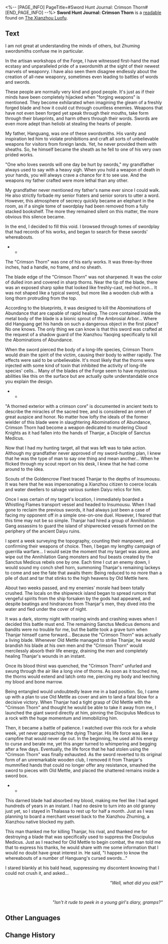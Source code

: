 <%-- [PAGE_INFO]
PageTitle=#Sword Hunt Journal: Crimson Thorn#
[END_PAGE_INFO] --%>
{{Readable Infobox
|id           = 387
|partIds      = 190682
|title        = 
|image        = Item Xianzhou Parchment.png
|world        = The Xianzhou Luofu
|parts        = 1
|author       = <!--to be added-->
|description  = Yunli's journal detailing her hunt for the cursed swords.
|part1        = Sword Hunt Journal: Crimson Thorn
|source1      = {{cx|Source missing}}
|characters   = 
|factions     = 
}}
'''Sword Hunt Journal: Crimson Thorn''' is a [[readable]] found on [[The Xianzhou Luofu]].
<!--
==Location==
{{Map Embed|<map name>|<marker id>}}
-->
==Text==
I am not great at understanding the minds of others, but Zhuming swordsmiths confuse me in particular.

In the artisan workshops of the Forge, I have witnessed first-hand the mad ecstasy and unparalleled pride of a swordsmith at the sight of their newest marvels of weaponry. I have also seen them disagree endlessly about the creation of all-new weaponry, sometimes even leading to battles of words and swords.

These people are normally very kind and good people. It's just as if their minds have been completely hijacked when "forging weapons" is mentioned. They become exhilarated when imagining the gleam of a freshly forged blade and how it could cut through countless enemies. Weapons that have not even been forged yet speak through their mouths, take form through their blueprints, and harm others through their words. Swords are even more adept than heliobi at stealing the hearts of people.

My father, Hanguang, was one of these swordsmiths. His vanity and inspiration led him to violate prohibitions and craft all sorts of unbelievable weapons for visitors from foreign lands. Yet, he never provided them with sheaths. So, he himself became the sheath as he fell to one of his very own prided works.

"One who loves swords will one day be hurt by swords," my grandfather always used to say with a heavy sigh. When you hold a weapon of death in your hands, you will always crave a chance for it to see use. And the weapons my father crafted were more lethal than any other.

My grandfather never mentioned my father's name ever since I could walk. He also strictly forbade my senior fraters and senior sorors to utter a word. However, this atmosphere of secrecy quickly became an elephant in the room, as if a single tome of swordplay had been removed from a fully stacked bookshelf. The more they remained silent on this matter, the more obvious this silence became.

In the end, I decided to fill this void. I browsed through tomes of swordplay that had records of his works, and began to search for these swords' whereabouts.

***

The "Crimson Thorn" was one of his early works. It was three-by-three inches, had a handle, no frame, and no sheath.

The blade edge of the "Crimson Thorn" was not sharpened. It was the color of dulled iron and covered in sharp thorns. Near the tip of the blade, there was an exposed sharp spike that looked like freshly-cast, red-hot iron... It was not shaped like a typical sword, but more like a wooden club with a long thorn protruding from the top.

According to the blueprints, it was designed to kill the Abominations of Abundance that are capable of rapid healing. The core contained inside the metal body of the blade is a bionic sprout of the Ambrosial Arbor... Where did Hanguang get his hands on such a dangerous object in the first place? No one knows. The only thing we can know is that this sword was crafted at the request of a shadow guard of the Xianzhou Yaoqing specifically to kill the Abominations of Abundance.

When the sword pierced the body of a long-life species, Crimson Thorn would drain the spirit of the victim, causing their body to wither rapidly. The effects were said to be unbelievable. It's most likely that the thorns were injected with some kind of toxin that inhibited the activity of long-life species' cells... Many of the blades of the Forge seem to have mysterious abilities like this on the surface but are actually quite understandable once you explain the design.

***

"A thorned exterior with a crimson core" is documented in ancient texts to describe the miracles of the sacred tree, and is considered an omen of great auspice and honor. No matter how lofty the ideals of the former wielder of this blade were in slaughtering Abominations of Abundance, Crimson Thorn had become a weapon dedicated to murdering Cloud Knights as it had fallen into the hands of Thanjar, a Disciple of Sanctus Medicus.

Now that I had my hunting target, all that was left was to take action. Although my grandfather never approved of my sword-hunting plan, I knew that he was the type of man to say one thing and mean another... When he flicked through my scout report on his desk, I knew that he had come around to the idea.

Scouts of the Goldencrow Fleet traced Thanjar to the depths of Insumousu. It was here that he was impersonating a Xianzhou citizen to coerce locals and water dwellers to salvage various sunken Daiyu relics for him.

Once I was certain of my target's location, I immediately boarded a Whistling Flames transport vessel and headed to Insumousu. When I had gone to reclaim the previous swords, it had always just been a case of facing my opponent off in a simple one-on-one duel. However, I feared that this time may not be so simple. Thanjar had hired a group of Annihilation Gang assassins to guard the island of shipwrecked vessels formed on the periphery of the ancient Daiyu ruins.

I spent a week surveying the topography, counting their manpower, and confirming their weapons of choice. Then, I began my lengthy campaign of guerrilla warfare... I would seize the moment that my target was alone, and wipe out the Annihilation Gang monsters and foul beasts created by the Sanctus Medicus rebels one by one. Each time I cut an enemy down, I would sound my conch shell horn, summoning Thanjar's remaining lackeys to come and see the fate that awaits them: Being reduced to no more than a pile of dust and tar that stinks to the high heavens by Old Mettle here.

About two weeks passed, and my enemies' morale had been totally crushed. The locals on the shipwreck island began to spread rumors that vengeful spirits from the ship forsaken by the gods had appeared, and despite beatings and hindrances from Thanjar's men, they dived into the water and fled under the cover of night.

It was a dark, stormy night with roaring winds and crashing waves when I decided this battle must end. The remaining Sanctus Medicus demons and bandits were no trouble for me, but the battle took a grave turn when Thanjar himself came forward... Because the "Crimson Thorn" was actually a living blade. Whenever Old Mettle managed to strike Thanjar, he would brandish his blade at his own men and the "Crimson Thorn" would mercilessly absorb their life energy, draining the men and completely healing Thanjar's wounds in an instant.

Once its blood thirst was quenched, the "Crimson Thorn" unfurled and swung through the air like a long vine of thorns. As soon as it touched me, the thorns would extend and latch onto me, piercing my body and leeching my blood and bone marrow.

Being entangled would undoubtedly leave me in a bad position. So, I came up with a plan to use Old Mettle as cover and aim to land a fatal blow for a decisive victory. When Thanjar had a tight grasp of Old Mettle with the "Crimson Thorn" and thought he would be able to take it away from me, I launched the giant sword directly at him, pinning the Discipulus Medicus to a rock with the huge momentum and immobilizing him.

Then, it became a battle of patience. I watched over this rock for a whole week, yet never approaching the dying Thanjar. His life force was like a campfire that would never die out. In the beginning, he used all his energy to curse and berate me, yet this anger turned to whimpering and begging after a few days. Eventually, the life force that he had stolen using the "Crimson Thorn" was finally exhausted. As the sword reverted to its original form of an unremarkable wooden club, I removed it from Thanjar's mummified hands that could no longer offer any resistance, smashed the sword to pieces with Old Mettle, and placed the shattered remains inside a sword box.

***

This darned blade had absorbed my blood, making me feel like I had aged hundreds of years in an instant. I had no desire to turn into an old granny just yet, so I stayed in Thalassa to rest up for half a month. Just as I was planning to board a merchant vessel back to the Xianzhou Zhuming, a Xianzhou native blocked my path.

This man thanked me for killing Thanjar, his rival, and thanked me for destroying a blade that was specifically used to suppress the Discipulus Medicus. Just as I reached for Old Mettle to begin combat, the man told me that to express his thanks, he would share with me some information that I would no doubt have great interest in. He said, "I happen to know the whereabouts of a number of Hanguang's cursed swords..."

I stared blankly at his bald head, suppressing my discontent knowing that I could not crush it, and asked...

<div align="right">''"Well, what did you ask?"''</div><br /><div align="right">''"Isn't it rude to peek in a young girl's diary, gramps?"''</div>



<!--
==Trivia==
* 
-->
==Other Languages==
{{Other Languages
|en   = Sword Hunt Journal: Crimson Thorn
|zhs  = 猎剑日记：赤棘
|zht  = 獵劍日記：赤棘
|ja   = 猟剣日記：赤棘
|ko   = 마검 사냥 일기: 적극(赤棘)
|es   = Diario de un cazador de espadas: Espina Escarlata
|fr   = Journal de l'épée&nbsp;: Épine pourpre
|ru   = Охота за мечами: Алый Шип
|th   = ไดอารี่การล่าดาบ: หนามสีชาด
|vi   = Nhật Ký Săn Kiếm: Gai Đỏ
|de   = Schwertjagd-Tagebuch: Karminroter Stachel
|id   = Diari Berburu Pedang: Crimson Thorn
|pt   = Diário de Busca de Espadas: Espinho Carmesim
}}

==Change History==
{{Change History|2.4}}